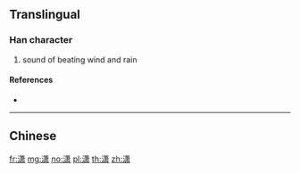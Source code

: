 {{character info/new}}
{{also|瀟}}
==Translingual==

===Han character===
{{Han char|rn=85|rad=水|as=11|sn=14|four=|canj=ETLX,XETLX}}

# sound of beating wind and rain

====References====
* {{Han ref|kx=0652.321|hdz=31716.040|uh=6F47|ud=28487}}

----

==Chinese==
{{zh-see|瀟}}

[[fr:潇]]
[[mg:潇]]
[[no:潇]]
[[pl:潇]]
[[th:潇]]
[[zh:潇]]